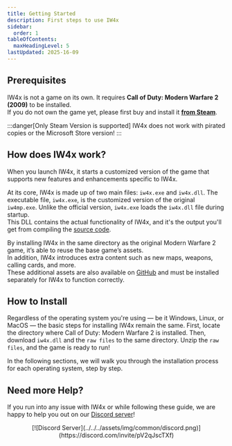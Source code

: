 ```yaml
---
title: Getting Started
description: First steps to use IW4x
sidebar:
  order: 1
tableOfContents:
  maxHeadingLevel: 5
lastUpdated: 2025-16-09
---
```


## Prerequisites

IW4x is not a game on its own. It requires **Call of Duty: Modern Warfare 2 (2009)** to be installed.  
If you do not own the game yet, please first buy and install it [**from Steam**](https://store.steampowered.com/app/10180/Call_of_Duty_Modern_Warfare_2_2009/).  

:::danger[Only Steam Version is supported]
IW4x does not work with pirated copies or the Microsoft Store version!
:::

## How does IW4x work?

When you launch IW4x, it starts a customized version of the game that supports new features and enhancements specific to IW4x.

At its core, IW4x is made up of two main files: `iw4x.exe` and `iw4x.dll`.
The executable file, `iw4x.exe`, is the customized version of the original `iw4mp.exe`.
Unlike the official version, `iw4x.exe` loads the `iw4x.dll` file during startup.  
This DLL contains the actual functionality of IW4x, and it's the output you'll get from compiling the [source code](https://github.com/iw4x/iw4x-client).

By installing IW4x in the same directory as the original Modern Warfare 2 game, it’s able to reuse the base game’s assets.  
In addition, IW4x introduces extra content such as new maps, weapons, calling cards, and more.  
These additional assets are also available on [GitHub](https://github.com/iw4x/iw4x-rawfiles) and must be installed separately for IW4x to function correctly.

## How to Install

Regardless of the operating system you're using — be it Windows, Linux, or MacOS — the basic steps for installing IW4x remain the same. First, locate the directory where Call of Duty: Modern Warfare 2 is installed. Then, download `iw4x.dll` and the `raw files` to the same directory. Unzip the `raw files`, and the game is ready to run!

In the following sections, we will walk you through the installation process for each operating system, step by step.

## Need more Help?

If you run into any issue with IW4x or while following these guide, we are happy to help you out on our [Discord server](https://discord.com/invite/pV2qJscTXf)!

<center>
[![Discord Server](../../../assets/img/common/discord.png)](https://discord.com/invite/pV2qJscTXf)
</center>
